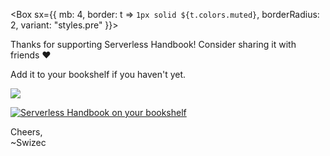 
<Box sx={{
          mb: 4,
          border: t => `1px solid ${t.colors.muted}`,
          borderRadius: 2,
          variant: "styles.pre"
        }}>

Thanks for supporting Serverless Handbook!
Consider sharing it with friends ❤️

Add it to your bookshelf if you haven't yet.

[![](../images/buy-now-amazon.png)](https://geni.us/serverless-handbook)

[![Serverless Handbook on your bookshelf](../images/serverless-handbook-bookshelf.jpg)](https://geni.us/serverless-handbook)

Cheers,<br/>
~Swizec

</Box>
